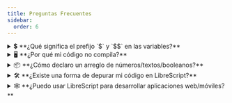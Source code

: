 ```yaml
---
title: Preguntas Frecuentes
sidebar:
  order: 6
---
```


<details>
  <summary>
    💲 **¿Qué significa el prefijo `$` y `$$` en las variables?**    
  </summary>
  El prefijo $ indica una variable regular, cuyo valor puede cambiar. El prefijo $$ indica una constante, cuyo valor se establece una vez y no puede ser modificado.
</details>

<details>
  <summary>
    🖥️ **¿Por qué mi código no compila?**  
  </summary>
  Lo más probable es que haya un error de sintaxis o un error semántico. Revise los mensajes de error en la consola. El compilador intenta proporcionar la línea y columna donde se encontró el problema.
</details>


<details>
  <summary>
    📦 **¿Cómo declaro un arreglo de números/textos/booleanos?**  
  </summary>
  Se declara especificando el tipo base seguido de corchetes [].

  `$misNumeros: numero[];`

  `$misTextos: texto[];`

  `$misBoleados: booleano[];.`

  Puede inicializarlo con valores:
  
  `$misNumeros: numero[] = [1, 2, 3];`
</details>

<details>
  <summary>
    🛠️ **¿Existe una forma de depurar mi código en LibreScript?**
  </summary>
 Actualmente, la depuración se realiza principalmente a través de la sentencia imprimir(), que permite mostrar valores de variables en la consola. Herramientas de depuración más avanzadas no están integradas en esta versión.
</details>

<details>
  <summary>
    🕸️ **¿Puedo usar LibreScript para desarrollar aplicaciones web/móviles?**
  </summary>
  LibreScript es un lenguaje de programación con su propio compilador. Su uso actual está enfocado en la lógica de programación. Para desarrollo web o móvil, necesitaría integrarse con otras tecnologías y frameworks que soporten la ejecución del código compilado de LibreScript, o un runtime específico que aún no se describe en los archivos proporcionados.
</details>